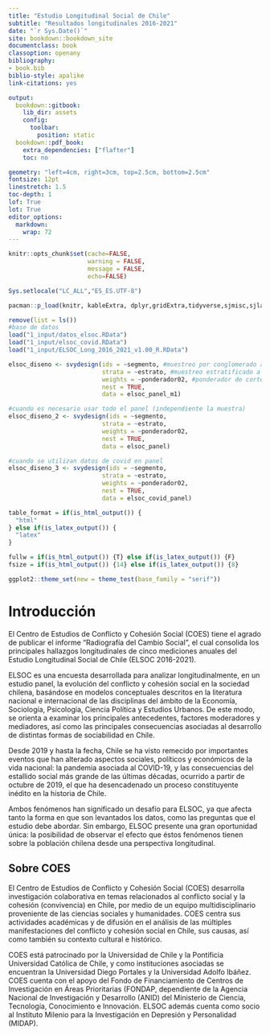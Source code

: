 ```yaml
--- 
title: "Estudio Longitudinal Social de Chile"
subtitle: "Resultados longitudinales 2016-2021"
date: "`r Sys.Date()`"
site: bookdown::bookdown_site
documentclass: book
classoption: openany
bibliography:
- book.bib
biblio-style: apalike
link-citations: yes

output:
  bookdown::gitbook:
    lib_dir: assets
    config:
      toolbar:
        position: static
  bookdown::pdf_book:
    extra_dependencies: ["flafter"]
    toc: no

geometry: "left=4cm, right=3cm, top=2.5cm, bottom=2.5cm"
fontsize: 12pt
linestretch: 1.5
toc-depth: 1
lof: True
lot: True
editor_options: 
  markdown: 
    wrap: 72
---
```


```r
knitr::opts_chunk$set(cache=FALSE, 
                      warning = FALSE, 
                      message = FALSE,
                      echo=FALSE) 

Sys.setlocale("LC_ALL","ES_ES.UTF-8")
```

```r
pacman::p_load(knitr, kableExtra, dplyr,gridExtra,tidyverse,sjmisc,sjlabelled,sticky,ggrepel,ggalluvial,survey,spatstat,readxl,forcats, gtools, elsoc, panelr, ggplot2, tidyr)
```

```r
remove(list = ls())
#base de datos
load("1_input/datos_elsoc.RData") 
load("1_input/elsoc_covid.RData")
load("1_input/ELSOC_Long_2016_2021_v1.00_R.RData")
```

```r
elsoc_diseno <- svydesign(ids = ~segmento, #muestreo por conglomerado a nivel de manzanas (segmento)
                          strata = ~estrato, #muestreo estratificado a nivel ciudad (estato)
                          weights = ~ponderador02, #ponderador de corte transversal
                          nest = TRUE,
                          data = elsoc_panel_m1)

#cuando es necesario usar todo el panel (independiente la muestra)
elsoc_diseno_2 <- svydesign(ids = ~segmento,
                          strata = ~estrato, 
                          weights = ~ponderador02,
                          nest = TRUE,
                          data = elsoc_panel)

#cuando se utilizan datos de covid en panel
elsoc_diseno_3 <- svydesign(ids = ~segmento,
                          strata = ~estrato, 
                          weights = ~ponderador02,
                          nest = TRUE,
                          data = elsoc_covid_panel)
```

```r
table_format = if(is_html_output()) {
  "html"
} else if(is_latex_output()) {
  "latex" 
}

fullw = if(is_html_output()) {T} else if(is_latex_output()) {F}
fsize = if(is_html_output()) {14} else if(is_latex_output()) {8}

ggplot2::theme_set(new = theme_test(base_family = "serif"))
```

# Introducción

El Centro de Estudios de Conflicto y Cohesión Social (COES) tiene el agrado de publicar el informe “Radiografía del Cambio Social”, el cual consolida los principales hallazgos longitudinales de cinco mediciones anuales del Estudio Longitudinal Social de Chile (ELSOC 2016-2021).

ELSOC es una encuesta desarrollada para analizar longitudinalmente, en un estudio panel, la evolución del conflicto y cohesión social en la sociedad chilena, basándose en modelos conceptuales descritos en la literatura nacional e internacional de las disciplinas del ámbito de la Economía, Sociología, Psicología, Ciencia Política y Estudios Urbanos. De este modo, se orienta a examinar los principales antecedentes, factores moderadores y mediadores, así como las principales consecuencias asociadas al desarrollo de distintas formas de sociabilidad en Chile.

Desde 2019 y hasta la fecha, Chile se ha visto remecido por importantes eventos que han alterado aspectos sociales, políticos y económicos de la vida nacional: la pandemia asociada al COVID-19, y las consecuencias del estallido social más grande de las últimas décadas, ocurrido a partir de octubre de 2019, el que ha desencadenado un proceso constituyente inédito en la historia de Chile.

Ambos fenómenos han significado un desafío para ELSOC, ya que afecta tanto la forma en que son levantados los datos, como las preguntas que el estudio debe abordar. Sin embargo, ELSOC presente una gran oportunidad única: la posibilidad de observar el efecto que éstos fenómenos tienen sobre la población chilena desde una perspectiva longitudinal.

## Sobre COES

El Centro de Estudios de Conflicto y Cohesión Social (COES) desarrolla investigación colaborativa en temas relacionados al conflicto social y la cohesión (convivencia) en Chile, por medio de un equipo multidisciplinario proveniente de las ciencias sociales y humanidades. COES centra sus actividades académicas y de difusión en el análisis de las múltiples manifestaciones del conflicto y cohesión social en Chile, sus causas, así como también su contexto cultural e histórico.

COES está patrocinado por la Universidad de Chile y la Pontificia Universidad Católica de Chile, y como instituciones asociadas se encuentran la Universidad Diego Portales y la Universidad Adolfo Ibáñez. COES cuenta con el apoyo del Fondo de Financiamiento de Centros de Investigación en Áreas Prioritarias (FONDAP, dependiente de la Agencia Nacional de Investigación y Desarrollo (ANID) del Ministerio de Ciencia, Tecnología, Conocimiento e Innovación. ELSOC además cuenta como socio al Instituto Milenio para la Investigación en Depresión y Personalidad (MIDAP).


